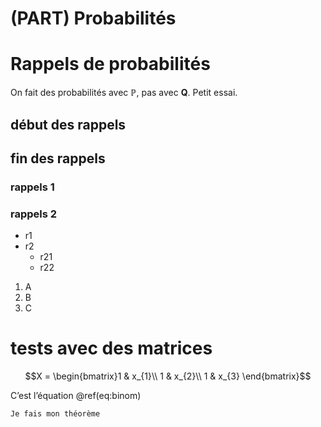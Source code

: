 # (PART) Probabilités {-} 

# Rappels de probabilités

On fait des probabilités avec $\mathbb{P}$, pas avec $\mathbf{Q}$. Petit essai.

## début des rappels

## fin des rappels

### rappels 1

### rappels 2

- r1
- r2
    - r21
    - r22
    
    
1. A
2. B
3. C

# tests avec des matrices

$$X = \begin{bmatrix}1 & x_{1}\\
1 & x_{2}\\
1 & x_{3}
\end{bmatrix}$$



\begin{equation} 
  f\left(k\right) = \binom{n}{k} p^k\left(1-p\right)^{n-k}
  (\#eq:binom)
\end{equation} 


C'est l'équation \@ref(eq:binom)

```theorem
Je fais mon théorème
```




